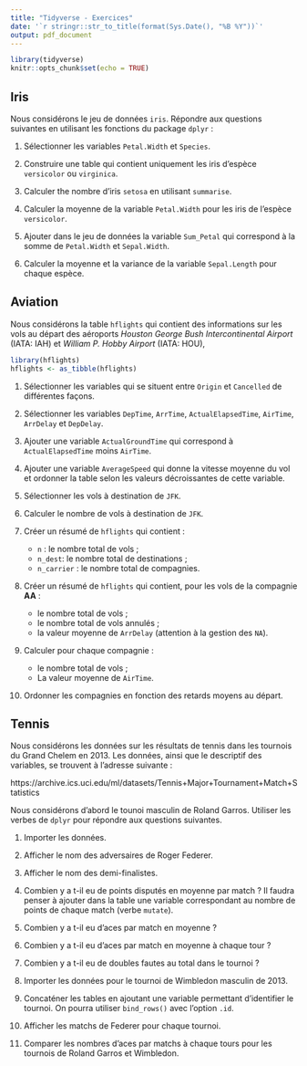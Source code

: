 ```yaml
---
title: "Tidyverse - Exercices"
date: '`r stringr::str_to_title(format(Sys.Date(), "%B %Y"))`'
output: pdf_document
---
```


```r
library(tidyverse)
knitr::opts_chunk$set(echo = TRUE)
```

## Iris

Nous considérons le jeu de données `iris`. Répondre aux questions suivantes en utilisant les fonctions du package `dplyr` :

1. Sélectionner les variables `Petal.Width` et `Species`.

2. Construire une table qui contient uniquement les iris d'espèce `versicolor` ou `virginica`.

3. Calculer the nombre d'iris  `setosa` en utilisant `summarise`.

4. Calculer la moyenne de la variable `Petal.Width` pour les iris de l'espèce `versicolor`.

5. Ajouter dans le jeu de données la variable `Sum_Petal` qui correspond à la somme de `Petal.Width` et `Sepal.Width`.

6. Calculer la moyenne et la variance de la variable `Sepal.Length` pour chaque espèce.

## Aviation

Nous considérons la table `hflights` qui contient des informations sur les vols au départ des aéroports *Houston George Bush Intercontinental Airport* (IATA: IAH) et *William P. Hobby Airport* (IATA: HOU),

```r
library(hflights)
hflights <- as_tibble(hflights)
```

1. Sélectionner les variables qui se situent entre `Origin` et `Cancelled` de différentes façons.

2. Sélectionner les variables `DepTime`, `ArrTime`, `ActualElapsedTime`, `AirTime`, `ArrDelay` et `DepDelay`.

3. Ajouter une variable `ActualGroundTime` qui correspond à `ActualElapsedTime` moins `AirTime`.

4. Ajouter une variable `AverageSpeed` qui donne la vitesse moyenne du vol et ordonner la table selon les valeurs décroissantes de cette variable.

5. Sélectionner les vols à destination de `JFK`.

6. Calculer le nombre de vols à destination de `JFK`.

7. Créer un résumé de `hflights` qui contient :
      + `n` : le nombre total de vols ;
      + `n_dest`: le nombre total de destinations ;
      + `n_carrier` : le nombre total de compagnies.

8. Créer un résumé de `hflights` qui contient, pour les vols de la compagnie **AA** :
      + le nombre total de vols ;
      + le nombre total de vols annulés ;
      + la valeur moyenne de `ArrDelay` (attention à la gestion des `NA`).

9. Calculer pour chaque compagnie :
      + le nombre total de vols ;
      + La valeur moyenne de `AirTime`.

10. Ordonner les compagnies en fonction des retards moyens au départ.

## Tennis

Nous considérons les données sur les résultats de tennis dans les tournois du Grand Chelem en 2013. Les données, ainsi que le descriptif des variables, se trouvent à l'adresse suivante : 

https://archive.ics.uci.edu/ml/datasets/Tennis+Major+Tournament+Match+Statistics

Nous considérons d'abord le tounoi masculin de Roland Garros. Utiliser les verbes de `dplyr` pour répondre aux questions suivantes.

1. Importer les données.

2. Afficher le nom des adversaires de Roger Federer.

3. Afficher le nom des demi-finalistes.

4. Combien y a t-il eu de points disputés en moyenne par match ? Il faudra penser à ajouter dans la table une variable correspondant au nombre de points de chaque match (verbe `mutate`).

5. Combien y a t-il eu d'aces par match en moyenne ?

6. Combien y a t-il eu d'aces par match en moyenne à chaque tour ?

7. Combien y a t-il eu de doubles fautes au total dans le tournoi ?

8. Importer les données pour le tournoi de Wimbledon masculin de 2013.

9. Concaténer les tables en ajoutant une variable permettant d'identifier le tournoi. On pourra utiliser `bind_rows()` avec l'option `.id`.

10. Afficher les matchs de Federer pour chaque tournoi.

11. Comparer les nombres d'aces par matchs à chaque tours pour les tournois de Roland Garros et Wimbledon.
